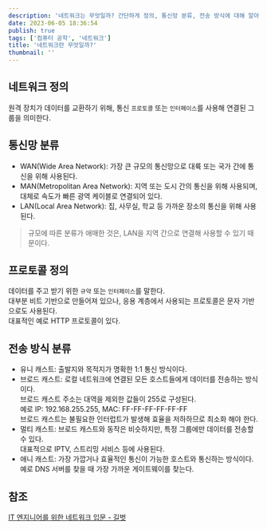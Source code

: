 ```yaml
---
description: '네트워크는 무엇일까? 간단하게 정의, 통신망 분류, 전송 방식에 대해 알아보자!'
date: 2023-06-05 18:36:54
publish: true
tags: ['컴퓨터 공학', '네트워크']
title: '네트워크란 무엇일까?'
thumbnail: ''
---
```


## 네트워크 정의

원격 장치가 데이터를 교환하기 위해, 통신 `프로토콜` 또는 `인터페이스`를 사용해 연결된 그룹을 의미한다.

<Space />

## 통신망 분류

- WAN(Wide Area Network): 가장 큰 규모의 통신망으로 대륙 또는 국가 간에 통신을 위해 사용된다.
- MAN(Metropolitan Area Network): 지역 또는 도시 간의 통신을 위해 사용되며,  
  대체로 속도가 빠른 광역 케이블로 연결되어 있다.
- LAN(Local Area Network): 집, 사무실, 학교 등 가까운 장소의 통신을 위해 사용된다.

> 규모에 따른 분류가 애매한 것은, LAN을 지역 간으로 연결해 사용할 수 있기 때문이다.

<Space />

## 프로토콜 정의

데이터를 주고 받기 위한 `규약` 또는 `인터페이스`를 말한다.  
대부분 비트 기반으로 만들어져 있으나, 응용 계층에서 사용되는 프로토콜은 문자 기반으로도 사용된다.  
대표적인 예로 HTTP 프로토콜이 있다.

<Space />

## 전송 방식 분류

- 유니 캐스트: 출발지와 목적지가 명확한 1:1 통신 방식이다.
- 브로드 캐스트: 로컬 네트워크에 연결된 모든 호스트들에게 데이터를 전송하는 방식이다.  
  브로드 캐스트 주소는 대역을 제외한 값들이 255로 구성된다.  
  예로 IP: 192.168.255.255, MAC: FF-FF-FF-FF-FF-FF  
  브로드 캐스트는 불필요한 인터럽트가 발생해 효율을 저하하므로 최소화 해야 한다.
- 멀티 캐스트: 브로드 캐스트와 동작은 비슷하지만, 특정 그룹에만 데이터를 전송할 수 있다.  
  대표적으로 IPTV, 스트리밍 서비스 등에 사용된다.
- 애니 캐스트: 가장 가깝거나 효율적인 통신이 가능한 호스트와 통신하는 방식이다.  
  예로 DNS 서버를 찾을 때 가장 가까운 게이트웨이를 찾는다.

<Space />

## 참조

[IT 엔지니어를 위한 네트워크 입문 - 길벗](https://product.kyobobook.co.kr/detail/S000001834493)
